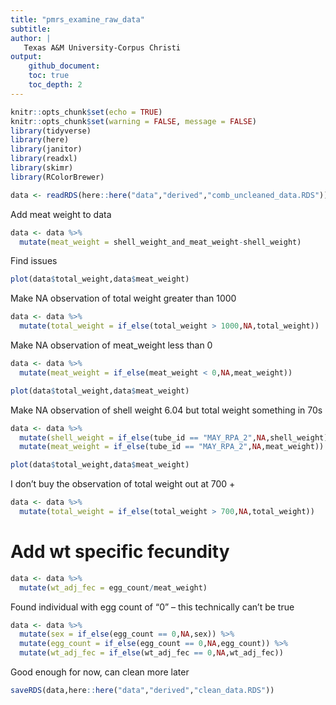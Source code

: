 ```yaml
---
title: "pmrs_examine_raw_data"
subtitle:
author: |
   Texas A&M University-Corpus Christi
output:
    github_document:
    toc: true
    toc_depth: 2
---
```


```r
knitr::opts_chunk$set(echo = TRUE)
knitr::opts_chunk$set(warning = FALSE, message = FALSE) 
library(tidyverse)
library(here)
library(janitor)
library(readxl)
library(skimr)
library(RColorBrewer)
```

```r
data <- readRDS(here::here("data","derived","comb_uncleaned_data.RDS"))
```

Add meat weight to data

```r
data <- data %>%
  mutate(meat_weight = shell_weight_and_meat_weight-shell_weight)
```

Find issues

```r
plot(data$total_weight,data$meat_weight)
```

Make NA observation of total weight greater than 1000

```r
data <- data %>%
  mutate(total_weight = if_else(total_weight > 1000,NA,total_weight))
```

Make NA observation of meat_weight less than 0

```r
data <- data %>%
  mutate(meat_weight = if_else(meat_weight < 0,NA,meat_weight))
```

```r
plot(data$total_weight,data$meat_weight)
```

Make NA observation of shell weight 6.04 but total weight something in 70s

```r
data <- data %>%
  mutate(shell_weight = if_else(tube_id == "MAY_RPA_2",NA,shell_weight)) %>%
  mutate(meat_weight = if_else(tube_id == "MAY_RPA_2",NA,meat_weight))
```

```r
plot(data$total_weight,data$meat_weight)
```
 
I don't buy the observation of total weight out at 700 +

```r
data <- data %>%
  mutate(total_weight = if_else(total_weight > 700,NA,total_weight))
```

# Add wt specific fecundity

```r
data <- data %>%
  mutate(wt_adj_fec = egg_count/meat_weight)
```

Found individual with egg count of "0" -- this technically can't be true

```r
data <- data %>%
  mutate(sex = if_else(egg_count == 0,NA,sex)) %>%
  mutate(egg_count = if_else(egg_count == 0,NA,egg_count)) %>%
  mutate(wt_adj_fec = if_else(wt_adj_fec == 0,NA,wt_adj_fec))
```

Good enough for now, can clean more later

```r
saveRDS(data,here::here("data","derived","clean_data.RDS"))
```


